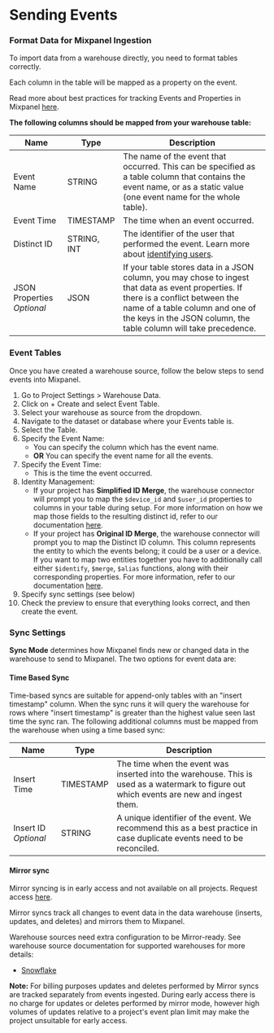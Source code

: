# Sending Events


### Format Data for Mixpanel Ingestion

To import data from a warehouse directly, you need to format tables correctly.

Each column in the table will be mapped as a property on the event. 

Read more about best practices for tracking Events and Properties in Mixpanel [here](/docs/data-structure/events-and-properties).

**The following columns should be mapped from your warehouse table:** 

| Name | Type | Description |
| - | - | - |
| Event Name | STRING | The name of the event that occurred. This can be specified as a table column that contains the event name, or as a static value (one event name for the whole table). |
| Event Time | TIMESTAMP | The time when an event occurred. |
| Distinct ID | STRING, INT | The identifier of the user that performed the event. Learn more about [identifying users](/docs/tracking-methods/id-management/identifying-users). |
| JSON Properties _Optional_ | JSON | If your table stores data in a JSON column, you may chose to ingest that data as event properties. If there is a conflict between the name of a table column and one of the keys in the JSON column, the table column will take precedence.

### Event Tables

Once you have created a warehouse source, follow the below steps to send events into Mixpanel.
1. Go to Project Settings > Warehouse Data.
2. Click on + Create and select Event Table.
3. Select your warehouse as source from the dropdown.
4. Navigate to the dataset or database where your Events table is.
5. Select the Table.
6. Specify the Event Name:
    - You can specify the column which has the event name.
    - **OR** You can specify the event name for all the events.
7. Specify the Event Time:
    - This is the time the event occurred.
8. Identity Management:
    - If your project has **Simplified ID Merge**, the warehouse connector will prompt you to map the `$device_id` and `$user_id` properties to columns in your table during setup. For more information on how we map those fields to the resulting distinct id, refer to our documentation [here](/docs/tracking-methods/id-management/identifying-users#usage).
    - If your project has **Original ID Merge**, the warehouse connector will prompt you to map the Distinct ID column. This column represents the entity to which the events belong; it could be a user or a device. If you want to map two entities together you have to additionally call either `$identify`, `$merge`, `$alias` functions, along with their corresponding properties. For more information, refer to our documentation [here](/docs/tracking-methods/id-management/identifying-users#how-does-the-simplified-api-differ-from-the-original-api).
9. Specify sync settings (see below)
10. Check the preview to ensure that everything looks correct, and then create the event.

### Sync Settings

**Sync Mode** determines how Mixpanel finds new or changed data in the warehouse to send to Mixpanel. The two options for event data are:

#### Time Based Sync

Time-based syncs are suitable for append-only tables with an "insert timestamp" column. When the sync runs it will query the warehouse for rows where "insert timestamp" is greater than the highest value seen last time the sync ran. The following additional columns must be mapped from the warehouse when using a time based sync:

| Name | Type | Description |
| - | - | - |
| Insert Time | TIMESTAMP | The time when the event was inserted into the warehouse. This is used as a watermark to figure out which events are new and ingest them. |
| Insert ID _Optional_ | STRING | A unique identifier of the event. We recommend this as a best practice in case duplicate events need to be reconciled. | 

#### Mirror sync

<Callout type="info">
  Mirror syncing is in early access and not available on all projects. Request access
  <a href="https://forms.gle/x8mbU6FVe5uHiVXF6">here</a>.
</Callout>

Mirror syncs track all changes to event data in the data warehouse (inserts, updates, and deletes) and mirrors them to Mixpanel.

Warehouse sources need extra configuration to be Mirror-ready. See warehouse source documentation for supported warehouses for more details:
- [Snowflake](/docs/tracking-methods/data-warehouse/snowflake#mirror-sync-readiness)

**Note:** For billing purposes updates and deletes performed by Mirror syncs are tracked separately from events ingested.
During early access there is no charge for updates or deletes performed by mirror mode, however high volumes of updates
relative to a project's event plan limit may make the project unsuitable for early access.

